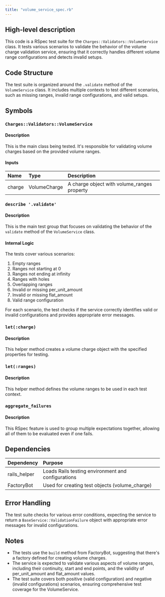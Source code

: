 ```yaml
---
title: "volume_service_spec.rb"
---
```


## High-level description
This code is a RSpec test suite for the `Charges::Validators::VolumeService` class. It tests various scenarios to validate the behavior of the volume charge validation service, ensuring that it correctly handles different volume range configurations and detects invalid setups.

## Code Structure
The test suite is organized around the `.validate` method of the `VolumeService` class. It includes multiple contexts to test different scenarios, such as missing ranges, invalid range configurations, and valid setups.

## Symbols

### `Charges::Validators::VolumeService`
#### Description
This is the main class being tested. It's responsible for validating volume charges based on the provided volume ranges.

#### Inputs
| Name | Type | Description |
|:-----|:-----|:------------|
| charge | VolumeCharge | A charge object with volume_ranges property |

### `describe '.validate'`
#### Description
This is the main test group that focuses on validating the behavior of the `validate` method of the `VolumeService` class.

#### Internal Logic
The tests cover various scenarios:
1. Empty ranges
2. Ranges not starting at 0
3. Ranges not ending at infinity
4. Ranges with holes
5. Overlapping ranges
6. Invalid or missing per_unit_amount
7. Invalid or missing flat_amount
8. Valid range configuration

For each scenario, the test checks if the service correctly identifies valid or invalid configurations and provides appropriate error messages.

### `let(:charge)`
#### Description
This helper method creates a volume charge object with the specified properties for testing.

### `let(:ranges)`
#### Description
This helper method defines the volume ranges to be used in each test context.

### `aggregate_failures`
#### Description
This RSpec feature is used to group multiple expectations together, allowing all of them to be evaluated even if one fails.

## Dependencies
| Dependency | Purpose |
|:-----------|:--------|
| rails_helper | Loads Rails testing environment and configurations |
| FactoryBot | Used for creating test objects (volume_charge) |

## Error Handling
The test suite checks for various error conditions, expecting the service to return a `BaseService::ValidationFailure` object with appropriate error messages for invalid configurations.

## Notes
- The tests use the `build` method from FactoryBot, suggesting that there's a factory defined for creating volume charges.
- The service is expected to validate various aspects of volume ranges, including their continuity, start and end points, and the validity of per_unit_amount and flat_amount values.
- The test suite covers both positive (valid configuration) and negative (invalid configurations) scenarios, ensuring comprehensive test coverage for the VolumeService.